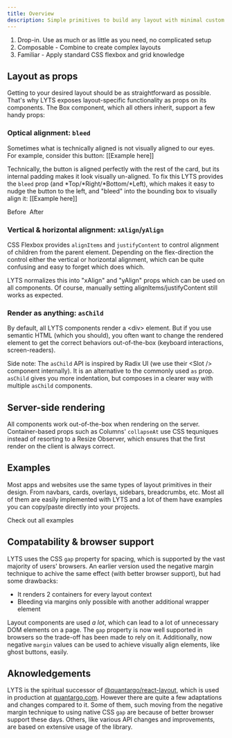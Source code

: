 ```yaml
---
title: Overview
description: Simple primitives to build any layout with minimal custom CSS.
---
```




1. Drop-in. Use as much or as little as you need, no complicated setup
1. Composable - Combine to create complex layouts
1. Familiar - Apply standard CSS flexbox and grid knowledge

## Layout as props

Getting to your desired layout should be as straightforward as possible. That's why LYTS exposes layout-specific functionality as props on its components. The Box component, which all others inherit, support a few handy props:

### Optical alignment: `bleed`

Sometimes what is technically aligned is not visually aligned to our eyes. For example, consider this button:
[[Example here]]

Technically, the button is aligned perfectly with the rest of the card, but its internal padding makes it look visually un-aligned. To fix this LYTS provides the `bleed` prop (and *Top/*Right/*Bottom/*Left), which makes it easy to nudge the button to the left, and "bleed" into the bounding box to visually align it:
[[Example here]]

<Columns collapseAt='30em'>
  <Box>
    Before
    <img />
  </Box>
  <Box>
    After
    <img />
  </Box>
</Columns>

### Vertical & horizontal alignment: `xAlign`/`yAlign`

CSS Flexbox provides `alignItems` and `justifyContent` to control alignment of children from the parent element. Depending on the flex-direction the control either the vertical or horizontal alignment, which can be quite confusing and easy to forget which does which.

LYTS normalizes this into "xAlign" and "yAlign" props which can be used on all components. Of course, manually setting alignItems/justifyContent still works as expected.

### Render as anything: `asChild`

By default, all LYTS components render a \<div> element. But if you use semantic HTML (which you should), you often want to change the rendered element to get the correct behaviors out-of-the-box (keyboard interactions, screen-readers).

Side note: The `asChild` API is inspired by Radix UI (we use their \<Slot /> component internally). It is an alternative to the commonly used `as` prop. `asChild` gives you more indentation, but composes in a clearer way with multiple `asChild` components.

## Server-side rendering

All components work out-of-the-box when rendering on the server. Container-based props such as Columns' `collapseAt` use CSS tequniques instead of resorting to a Resize Observer, which ensures that the first render on the client is always correct.

## Examples

Most apps and websites use the same types of layout primitives in their design. From navbars, cards, overlays, sidebars, breadcrumbs, etc. Most all of them are easily implemented with LYTS and a lot of them have examples you can copy/paste directly into your projects.

<Link href='/examples'>Check out all examples</Link>

## Compatability & browser support

LYTS uses the CSS `gap` property for spacing, which is supported by the vast majority of users' browsers. An earlier version used the negative margin technique to achive the same effect (with better browser support), but had some drawbacks:

- It renders 2 containers for every layout context
- Bleeding via margins only possible with another additional wrapper element

Layout components are used *a lot*, which can lead to a lot of unnecessary DOM elements on a page. The `gap` property is now well supported in browsers so the trade-off has been made to rely on it. Additionally, now negative `margin` values can be used to achieve visually align elements, like ghost buttons, easily.

## Aknowledgements

LYTS is the spiritual successor of [@quantargo/react-layout](https://github.com/quantargo/react-layout), which is used in production at [quantargo.com](https://www.quantargo.com). However there are quite a few adaptations and changes compared to it. Some of them, such moving from the negative margin technique to using native CSS `gap` are because of better browser support these days. Others, like various API changes and improvements, are based on extensive usage of the library.
